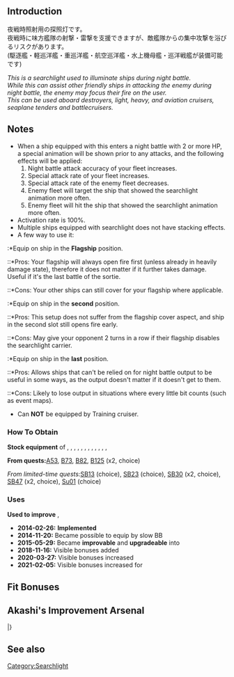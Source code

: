 {{EquipmentInfo|74}}

==Introduction==
夜戦時照射用の探照灯です。<br>
夜戦時に味方艦隊の射撃・雷撃を支援できますが、敵艦隊からの集中攻撃を浴びるリスクがあります。<br>
(駆逐艦・軽巡洋艦・重巡洋艦・航空巡洋艦・水上機母艦・巡洋戦艦が装備可能です)

''This is a searchlight used to illuminate ships during night battle.'' <br>
''While this can assist other friendly ships in attacking the enemy during night battle, the enemy may focus their fire on the user.'' <br>
''This can be used aboard destroyers, light, heavy, and aviation cruisers, seaplane tenders and battlecruisers.''

==Notes==
*When a ship equipped with this enters a night battle with 2 or more HP, a special animation will be shown prior to any attacks, and the following effects will be applied:
*#Night battle attack accuracy of your fleet increases.
*#Special attack rate of your fleet increases.
*#Special attack rate of the enemy fleet decreases.
*#Enemy fleet will target the ship that showed the searchlight animation more often.
*#Enemy fleet will hit the ship that showed the searchlight animation more often.
*Activation rate is 100%.
*Multiple ships equipped with searchlight does not have stacking effects.
*A few way to use it:
:*Equip on ship in the '''Flagship''' position.
::*Pros: Your flagship will always open fire first (unless already in heavily damage state), therefore it does not matter if it further takes damage. Useful if it's the last battle of the sortie.
::*Cons: Your other ships can still cover for your flagship where applicable.
:*Equip on ship in the '''second''' position.
::*Pros: This setup does not suffer from the flagship cover aspect, and ship in the second slot still opens fire early.
::*Cons: May give your opponent 2 turns in a row if their flagship disables the searchlight carrier.
:*Equip on ship in the '''last''' position.
::*Pros: Allows ships that can't be relied on for night battle output to be useful in some ways, as the output doesn't matter if it doesn't get to them.
::*Cons: Likely to lose output in situations where every little bit counts (such as event maps).
*Can '''NOT''' be equipped by Training cruiser.

<div class="mw-collapsible"><h3>How To Obtain</h3>
<div class="mw-collapsible-content">
'''Stock equipment''' of {{Ship/Link|Akatsuki Kai Ni}}, {{Ship/Link|Arashio Kai Ni}}, {{Ship/Link|Ayanami Kai Ni}}, {{Ship/Link|Choukai Kai Ni}}, {{Ship/Link|Furutaka Kai Ni}}, {{Ship/Link|Jintsuu Kai Ni}}, {{Ship/Link|Kako Kai Ni}}, {{Ship/Link|Kashima Kai}}, {{Ship/Link|Kirishima Kai Ni}}, {{Ship/Link|Makigumo Kai Ni}}, {{Ship/Link|Michishio Kai Ni}}, {{Ship/Link|Sendai Kai Ni}}, {{Ship/Link|Yamashiro Kai Ni}}

'''From quests: '''[[Quests#A53|A53]], [[Quests#B73|B73]], [[Quests#B82|B82]], [[Quests#B125|B125]] (x2, choice)

''From limited-time quests: ''[[Quests/Seasonal#SB13|SB13]] (choice), [[Quests/Seasonal#SB23|SB23]] (choice), [[Quests/Seasonal#SB30|SB30]] (x2, choice), [[Quests/Seasonal#SB47|SB47]] (x2, choice), [[Quests/Seasonal#Su01|Su01]] (choice)

</div></div>

<div class="mw-collapsible"><h3>Uses</h3>
<div class="mw-collapsible-content">
'''Used to improve''' {{Equipment/Link|Searchlight}}, {{Equipment/Link|Type 96 150cm Searchlight}}

</div></div>


<div class="mw-collapsible><h3>Updates History</h3>
<div class="mw-collapsible-content>
* '''2014-02-26:''' '''Implemented'''
* '''2014-11-20:''' Became possible to equip by slow BB
* '''2015-05-29:''' Became '''improvable''' and '''upgradeable''' into {{Equipment/Link|Type 96 150cm Searchlight}}
* '''2018-11-16:''' Visible bonuses added
* '''2020-03-27:''' Visible bonuses increased
* '''2021-02-05:''' Visible bonuses increased for {{Ship/Link|Jintsuu}}
</div></div>

==Fit Bonuses==
{{:Searchlight/Bonuses}}

==Akashi's Improvement Arsenal==
{{AkashiWorkshop}}
{{AkashiWorkshopLine
|Name={{PAGENAME}}
|ItemType=Searchlight
|Fuel=10
|Ammo=0
|Steel=30
|Baux=20
|Mats0-5=3/3
|Mats6-9=3/5
|Mats10=5/10
|Screws0-5=2/3
|Screws6-9=2/4
|Screws10=3/7
|EquipConsume0-5=-
|EquipConsume6-9=1x{{Searchlight|Searchlight}}
|EquipConsume10=1x{{Skilled Lookout}}
|Sun=Ag<br>&nbsp;<br>&nbsp;<br>J<br>&nbsp;<br>C
|Mon=Ag<br>&nbsp;<br>Ay<br>&nbsp;<br>Ao<br>C
|Tue=Ag<br>&nbsp;<br>Ay<br>&nbsp;<br>Ao<br>&nbsp;
|Wed=Ag<br>&nbsp;<br>Ay<br>&nbsp;<br>Ao<br>&nbsp;
|Thu=Ag<br>Ak<br>&nbsp;<br>&nbsp;<br>&nbsp;<br>&nbsp;
|Fri=Ag<br>Ak<br>&nbsp;<br>J<br>&nbsp;<br>C
|Sat=Ag<br>Ak<br>&nbsp;<br>J<br>&nbsp;<br>C
|2ndShip=[[Akigumo]]<br>[[Akatsuki]]<br>[[Ayanami]]<br>[[Jintsuu]]<br>[[Aoba]]<br>[[Choukai]]
|Notes=Upgrades to [[Type 96 150cm Searchlight]].
}}
|}

==See also==
{{Equipmentlist}}
[[Category:Searchlight]]